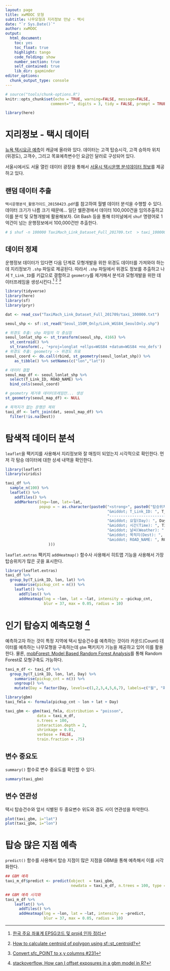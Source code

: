 ```yaml
---
layout: page
title: xwMOOC 모형
subtitle: 나무모형과 지리정보 만남 - 택시
date: "`r Sys.Date()`"
author: xwMOOC
output:
  html_document: 
    toc: yes
    toc_float: true
    highlight: tango
    code_folding: show
    number_section: true
    self_contained: true
    lib_dir: gapminder
editor_options: 
  chunk_output_type: console
---
```


``` r
# source("tools/chunk-options.R")
knitr::opts_chunk$set(echo = TRUE, warning=FALSE, message=FALSE,
                    comment="", digits = 3, tidy = FALSE, prompt = TRUE, fig.align = 'center')

library(here)
```


# 지리정보 - 택시 데이터 {#taxi-data}

[뉴욕 택시요금 예측](https://www.kaggle.com/c/new-york-city-taxi-fare-prediction)이 캐글에 올라와 있다. 
데이터는 고객 탑승시각, 고객 승하차 위치(위경도), 고객수, 그리고 목표예측변수인 요금인 달러로 구성되어 있다.

서울시에서도 서울 열린 데이터 광장을 통해서 [서울시 택시운행 분석데이터 정보](http://data.seoul.go.kr/dataList/datasetView.do?infId=OA-12066&srvType=F&serviceKind=1)를 제공하고 있다.


## 랜덤 데이터 추출 {#taxi-data-random}

`택시운행분석_활용가이드_20150423.pdf`를 참고하여 월별 데이터 분석을 수행할 수 있다. 데이터 크기가 나름 크기 때문에... 일단 쉘환경에서 데이터 100,000건을 임의추출하고 이를 분석 및 모형개발에 활용해보자.
Git Bash 등을 통해 터미널에서 `shuf` 명령어로 1억건이 넘는 운행정보에서 100,000건만 추출한다.

```r
# $ shuf -n 100000 TaxiMach_Link_Dataset_Full_201709.txt  > taxi_100000.txt
```


## 데이터 정제 {#taxi-data-clean}

운행정보 데이터가 있다면 다음 단계로 모형개발을 위한 위경도 데이터를 가져와야 하는데 지리정보가 `.shp` 파일로 제공된다. 따라서 `.shp` 파일에서 위경도 정보를 추출하고 나서 `T_Link_ID`를 키값으로 결합하고 `geometry`를 제거해서 분석과 모형개발을 위한 데이터프레임을 생성시킨다.[^korean-geoinfo] [^geometry-center] [^geometry-lonlat]

[^korean-geoinfo]: [한국 주요 좌표계 EPSG코드 및 proj4 인자 정리](http://www.osgeo.kr/17)

[^geometry-center]: [How to calculate centroid of polygon using sf::st_centroid?](https://stackoverflow.com/questions/46176660/how-to-calculate-centroid-of-polygon-using-sfst-centroid)

[^geometry-lonlat]: [Convert sfc_POINT to x,y columns #231](https://github.com/r-spatial/sf/issues/231)

```r
library(tidyverse)
library(here)
library(sf)
library(pryr)

dat <- read_csv("TaxiMach_Link_Dataset_Full_201709/taxi_100000.txt")

seoul_shp <- sf::st_read("Seoul_150M_Only/Link_WGS84_SeoulOnly.shp")

# 위경도 추출: shp 파일의 각 중심점
seoul_lonlat_shp <- st_transform(seoul_shp, 4166) %>% 
  st_centroid() %>% 
  st_transform(., '+proj=longlat +ellps=WGS84 +datum=WGS84 +no_defs') 
# 위경도 추출: geometry -> 위경도 좌표
seoul_coord <- do.call(rbind, st_geometry(seoul_lonlat_shp)) %>% 
    as_tibble() %>% setNames(c("lon","lat"))

# 데이터 결합
seoul_map_df <- seoul_lonlat_shp %>% 
  select(T_Link_ID, ROAD_NAME) %>% 
  bind_cols(seoul_coord) 

# geometry 제거후 데이터프레임만... 생성
st_geometry(seoul_map_df) <- NULL

# 목적지가 없는 운행은 제외
taxi_df <- left_join(dat, seoul_map_df) %>% 
  filter(!is.na(Dest))
```

# 탐색적 데이터 분석 {#taxi-data-EDA}

`leaflet`을 팩키지를 사용해서 지리정보와 잘 매칭이 되었는지 시각적으로 확인한다.
먼저 각 탐승 데이터에 대한 상세 내역을 확인한다.


``` r
library(leaflet)
library(viridis)

taxi_df %>% 
  sample_n(100) %>% 
  leaflet() %>%
    addTiles() %>%
    addMarkers(lng=~lon, lat=~lat,
               popup = ~ as.character(paste0("<strong>", paste0("탑승위치"), "</strong><br><br>",
                                             "&middot; T_Link_ID: ", T_Link_ID, "<br>",
                                             "-----------------------------------------------------------<br>",
                                             "&middot; 요일(Day): ", Day, "<br>",
                                             "&middot; 시간(Time): ", Time, "<br>",
                                             "&middot; 날씨(Weather): ", Weather, "<br>",
                                             "&middot; 목적지(Dest): ", Dest, "<br>",
                                             "&middot; ROAD_NAME: ", ROAD_NAME, "<br>"
                   )))    
```

`leaflet.extras` 팩키지 `addHeatmap()` 함수사 사용해서 히트맵 기능을 사용해서 가장 탑승위치가 많은 곳을 표시한다.

``` r
library(leaflet.extras)
taxi_df %>% 
  group_by(T_Link_ID, lon, lat) %>% 
    summarise(pickup_cnt = n()) %>% 
    leaflet() %>%
      addTiles() %>%
      addHeatmap(lng = ~lon, lat = ~lat, intensity = ~pickup_cnt,
                 blur = 37, max = 0.05, radius = 10)

```



# 인기 탑승지 예측모형 [^gbm-count] {#taxi-data-randomforest}

[^gbm-count]: [stackoverflow, How can I offset exposures in a gbm model in R?](https://stackoverflow.com/questions/41273430/how-can-i-offset-exposures-in-a-gbm-model-in-r)

예측하고자 하는 것이 특정 지역에 택시 탑승건수를 예측하는 것이라 카운드(Count) 데이터를 예측하는 나무모형을 구축하는데 `gbm` 팩키지가 기능을 제공하고 있어 이를 활용한다. 물론, [mobForest: Model Based Random Forest Analysis](https://cran.r-project.org/web/packages/mobForest/index.html)를 통해 Random Forest로 모형구축도 가능하다. 


```r
taxi_m_df <- taxi_df %>% 
  group_by(T_Link_ID, lon, lat, Day) %>% 
    summarise(pickup_cnt = n()) %>% 
    ungroup() %>% 
    mutate(Day = factor(Day, levels=c(1,2,3,4,5,6,7), labels=c("월", "화", "수", "목", "금", "토", "일")) )

library(gbm)
taxi_fmla <- formula(pickup_cnt ~ lon + lat + Day)

taxi_gbm <- gbm(taxi_fmla, distribution = "poisson",
              data = taxi_m_df,
              n.trees = 100,
              interaction.depth = 2,
              shrinkage = 0.01,
              verbose = FALSE,
              train.fraction = .75)
```

## 변수 중요도 {#taxi-data-randomforest-variable-imp}

`summary()` 함수로 변수 중요도를 확인할 수 있다.

```r
summary(taxi_gbm)
```

## 변수 연관성 {#taxi-data-randomforest-variable-partial}

택시 탑승건수와 앞서 식별된 두 중요변수 위도와 경도 사이 연관성을 파악한다.

```r
plot(taxi_gbm, i="lat") 
plot(taxi_gbm, i="lon") 

```


# 탑승 많은 지점 예측 {#taxi-data-randomforest-predict}

`predict()` 함수를 사용해서 탑승 지점이 많은 지점을 GBM을 통해 예측해서 이를 시각화한다.

```r
## GBM 예측
taxi_m_df$predict <- predict(object  = taxi_gbm, 
                             newdata = taxi_m_df, n.trees = 100, type = "response")

## GBM 예측 시각화
taxi_m_df %>% 
    leaflet() %>%
      addTiles() %>%
      addHeatmap(lng = ~lon, lat = ~lat, intensity = ~predict,
                 blur = 37, max = 0.05, radius = 10)

```
